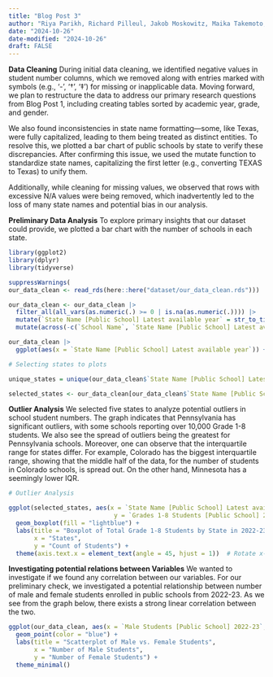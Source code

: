 ```yaml
---
title: "Blog Post 3"
author: "Riya Parikh, Richard Pilleul, Jakob Moskowitz, Maika Takemoto, Ria Sonalker."
date: "2024-10-26"
date-modified: "2024-10-26"
draft: FALSE
---
```

**Data Cleaning**
During initial data cleaning, we identified negative values in student number columns, which we removed along with entries marked with symbols (e.g., ‘-’, ‘†’, ‘‡’) for missing or inapplicable data. Moving forward, we plan to restructure the data to address our primary research questions from Blog Post 1, including creating tables sorted by academic year, grade, and gender.

We also found inconsistencies in state name formatting—some, like Texas, were fully capitalized, leading to them being treated as distinct entities. To resolve this, we plotted a bar chart of public schools by state to verify these discrepancies. After confirming this issue, we used the mutate function to standardize state names, capitalizing the first letter (e.g., converting TEXAS to Texas) to unify them.

Additionally, while cleaning for missing values, we observed that rows with excessive N/A values were being removed, which inadvertently led to the loss of many state names and potential bias in our analysis.

**Preliminary Data Analysis**
To explore primary insights that our dataset could provide, we plotted a bar chart with the number of schools in each state.

```r
library(ggplot2)
library(dplyr)
library(tidyverse)
```

```r
suppressWarnings(
our_data_clean <- read_rds(here::here("dataset/our_data_clean.rds")))
```

```r
our_data_clean <- our_data_clean |>
  filter_all(all_vars(as.numeric(.) >= 0 | is.na(as.numeric(.)))) |>
  mutate(`State Name [Public School] Latest available year` = str_to_title(`State Name [Public School] Latest available year`)) |>
  mutate(across(-c(`School Name`, `State Name [Public School] Latest available year`), as.numeric))

our_data_clean |>
  ggplot(aes(x = `State Name [Public School] Latest available year`)) + geom_bar() + theme(axis.text.x = element_text(angle = 45, hjust = 1)) + labs(title = "Number Of Public Schools In Each State", x = "State", y = "Count")
```

```r
# Selecting states to plots

unique_states = unique(our_data_clean$`State Name [Public School] Latest available year`)

selected_states <- our_data_clean[our_data_clean$`State Name [Public School] Latest available year` %in% unique_states[1:11], ]
```

**Outlier Analysis**
We selected five states to analyze potential outliers in school student numbers. The graph indicates that Pennsylvania has significant outliers, with some schools reporting over 10,000 Grade 1-8 students. We also see the spread of outliers being the greatest for Pennsylvania schools. Moreover, one can observe that the interquartile range for states differ. For example, Colorado has the biggest interquartile range, showing that the middle half of the data, for the number of students in Colorado schools, is spread out. On the other hand, Minnesota has a seemingly lower IQR. 

```r

# Outlier Analysis 

ggplot(selected_states, aes(x = `State Name [Public School] Latest available year`, 
                             y = `Grades 1-8 Students [Public School] 2022-23`)) +
  geom_boxplot(fill = "lightblue") +
  labs(title = "Boxplot of Total Grade 1-8 Students by State in 2022-23",
       x = "States",
       y = "Count of Students") +
  theme(axis.text.x = element_text(angle = 45, hjust = 1))  # Rotate x-axis labels to vertical
```
**Investigating potential relations between Variables**
We wanted to investigate if we found any correlation between our variables. For our preliminary check, we investigated a potential relationship between number of male and female students enrolled in public schools from 2022-23. As we see from the graph below, there exists a strong linear correlation between the two.

```r
ggplot(our_data_clean, aes(x = `Male Students [Public School] 2022-23`, y = `Male Students [Public School] 2022-23`)) +
  geom_point(color = "blue") +
  labs(title = "Scatterplot of Male vs. Female Students",
       x = "Number of Male Students",
       y = "Number of Female Students") +
  theme_minimal()
```